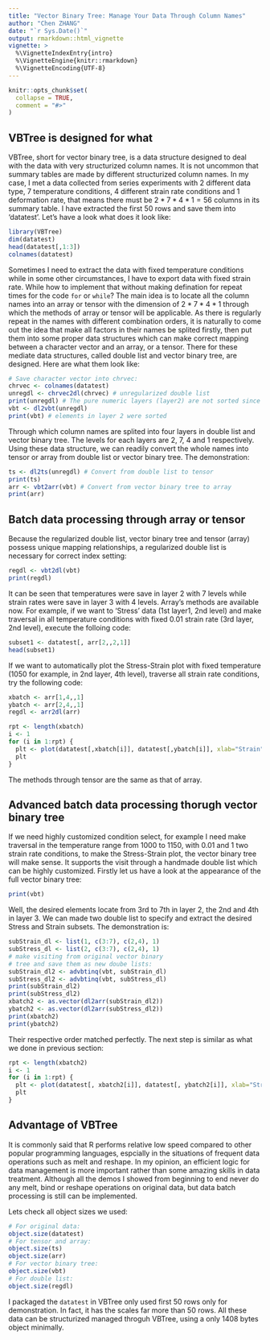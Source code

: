 ---
title: "Vector Binary Tree: Manage Your Data Through Column Names"
author: "Chen ZHANG"
date: "`r Sys.Date()`"
output: rmarkdown::html_vignette
vignette: >
  %\VignetteIndexEntry{intro}
  %\VignetteEngine{knitr::rmarkdown}
  %\VignetteEncoding{UTF-8}
---

```{r setup, include = FALSE}
knitr::opts_chunk$set(
  collapse = TRUE,
  comment = "#>"
)
```

## VBTree is designed for what

VBTree, short for vector binary tree, is a data structure designed to deal with the data with very structurized column names. It is not uncommon that summary tables are made by different structurized column names. In my case, I met a data collected from series experiments with 2 different data type, 7 temperature conditions, 4 different strain rate conditions and 1 deformation rate, that means there must be $2*7*4*1=56$ columns in its summary table. I have extracted the first 50 rows and save them into 'datatest'. Let's have a look what does it look like:

```{r}
library(VBTree)
dim(datatest)
head(datatest[,1:3])
colnames(datatest)
```

Sometimes I need to extract the data with fixed temperature conditions while in some other circumstances, I have to export data with fixed strain rate. While how to implement that without making defination for repeat times for the code ```for``` or ```while```? The main idea is to locate all the column names into an array or tensor with the dimension of $2*7*4*1$ through which the methods of array or tensor will be applicable. As there is regularly repeat in the names with different combination orders, it is naturally to come out the idea that make all factors in their names be splited firstly, then put them into some proper data structures which can make correct mapping between a character vector and an array, or a tensor. There for these mediate data structures, called double list and vector binary tree, are designed. Here are what them look like:

```{r}
# Save character vector into chrvec:
chrvec <- colnames(datatest)
unregdl <- chrvec2dl(chrvec) # unregularized double list
print(unregdl) # The pure numeric layers (layer2) are not sorted since all elements are treated as character
vbt <- dl2vbt(unregdl)
print(vbt) # elements in layer 2 were sorted
```

Through which column names are splited into four layers in double list and vector binary tree. The levels for each layers are 2, 7, 4 and 1 respectively. Using these data structure, we can readily convert the whole names into tensor or array from double list or vector binary tree. The demonstration:

```{r}
ts <- dl2ts(unregdl) # Convert from double list to tensor
print(ts)
arr <- vbt2arr(vbt) # Convert from vector binary tree to array
print(arr)
```

## Batch data processing through array or tensor

Because the regularized double list, vector binary tree and tensor (array) possess unique mapping relationships, a regularized double list is necessary for correct index setting:

```{r}
regdl <- vbt2dl(vbt)
print(regdl)
```

It can be seen that temperatures were save in layer 2 with 7 levels while strain rates were save in layer 3 with 4 levels. Array's methods are available now. For example, if we want to 'Stress' data (1st layer1, 2nd level) and make traversal in all temperature conditions with fixed 0.01 strain rate (3rd layer, 2nd level), execute the folloing code:

```{r}
subset1 <- datatest[, arr[2,,2,1]]
head(subset1)
```

If we want to automatically plot the Stress-Strain plot with fixed temperature (1050 for example, in 2nd layer, 4th level), traverse all strain rate conditions, try the following code:

```{r, fig.show='hold'}
xbatch <- arr[1,4,,1]
ybatch <- arr[2,4,,1]
regdl <- arr2dl(arr)

rpt <- length(xbatch)
i <- 1
for (i in 1:rpt) {
  plt <- plot(datatest[,xbatch[i]], datatest[,ybatch[i]], xlab="Strain", ylab="Stress", main=paste("in T=1050, SR=",regdl[[3]][i], sep = ""))
  plt
}
```

The methods through tensor are the same as that of array.

## Advanced batch data processing thorugh vector binary tree

If we need highly customized condition select, for example I need make traversal in the temperature range from 1000 to 1150, with 0.01 and 1 two strain rate conditions, to make the Stress-Strain plot, the vector binary tree will make sense. It supports the visit through a handmade double list which can be highly customized. Firstly let us have a look at the appearance of the full vector binary tree:

```{r}
print(vbt)
```

Well, the desired elements locate from 3rd to 7th in layer 2, the 2nd and 4th in layer 3. We can made two double list to specify and extract the desired Stress and Strain subsets. The demonstration is:

```{r}
subStrain_dl <- list(1, c(3:7), c(2,4), 1)
subStress_dl <- list(2, c(3:7), c(2,4), 1)
# make visiting from original vector binary
# tree and save them as new doube lists:
subStrain_dl2 <- advbtinq(vbt, subStrain_dl) 
subStress_dl2 <- advbtinq(vbt, subStress_dl)
print(subStrain_dl2)
print(subStress_dl2)
xbatch2 <- as.vector(dl2arr(subStrain_dl2))
ybatch2 <- as.vector(dl2arr(subStress_dl2))
print(xbatch2)
print(ybatch2)
```

Their respective order matched perfectly. The next step is similar as what we done in previous section:

```{r, fig.show='hold'}
rpt <- length(xbatch2)
i <- 1
for (i in 1:rpt) {
  plt <- plot(datatest[, xbatch2[i]], datatest[, ybatch2[i]], xlab="Strain", ylab="Stress", main=ybatch2[i])
  plt
}

```

## Advantage of VBTree

It is commonly said that R performs relative low speed compared to other popular programming languages, espcially in the situations of frequent data operations such as melt and reshape. In my opinion, an efficient logic for data management is more important rather than some amazing skills in data treatment. Although all the demos I showed from beginning to end never do any melt, bind or reshape operations on original data, but data batch processing is still can be implemented.

Lets check all object sizes we used:

```{r}
# For original data:
object.size(datatest)
# For tensor and array:
object.size(ts)
object.size(arr)
# For vector binary tree:
object.size(vbt)
# For double list:
object.size(regdl)
```

I packaged the ```datatest``` in VBTree only used first 50 rows only for demonstration. In fact, it has the scales far more than 50 rows. All these data can be structurized managed throguh VBTree, using a only 1408 bytes object minimally.
